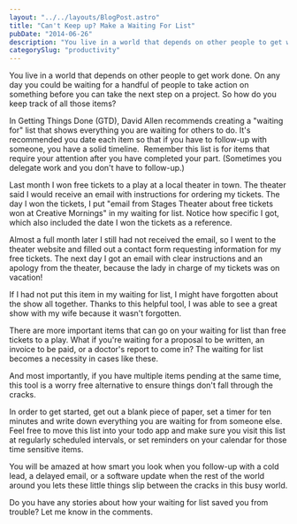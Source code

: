 ```yaml
---
layout: "../../layouts/BlogPost.astro"
title: "Can't Keep up? Make a Waiting For List"
pubDate: "2014-06-26"
description: "You live in a world that depends on other people to get work done. On any day you could be waiting for a handful of people to take action"
categorySlug: "productivity"
---
```


You live in a world that depends on other people to get work done. On any day you could be waiting for a handful of people to take action on something before you can take the next step on a project. So how do you keep track of all those items?

In Getting Things Done (GTD), David Allen recommends creating a "waiting for" list that shows everything you are waiting for others to do. It's recommended you date each item so that if you have to follow-up with someone, you have a solid timeline.  Remember this list is for items that require your attention after you have completed your part. (Sometimes you delegate work and you don't have to follow-up.)

Last month I won free tickets to a play at a local theater in town. The theater said I would receive an email with instructions for ordering my tickets. The day I won the tickets, I put "email from Stages Theater about free tickets won at Creative Mornings" in my waiting for list. Notice how specific I got, which also included the date I won the tickets as a reference.

Almost a full month later I still had not received the email, so I went to the theater website and filled out a contact form requesting information for my free tickets. The next day I got an email with clear instructions and an apology from the theater, because the lady in charge of my tickets was on vacation!

If I had not put this item in my waiting for list, I might have forgotten about the show all together. Thanks to this helpful tool, I was able to see a great show with my wife because it wasn't forgotten.

There are more important items that can go on your waiting for list than free tickets to a play. What if you're waiting for a proposal to be written, an invoice to be paid, or a doctor's report to come in? The waiting for list becomes a necessity in cases like these.

And most importantly, if you have multiple items pending at the same time, this tool is a worry free alternative to ensure things don't fall through the cracks.

In order to get started, get out a blank piece of paper, set a timer for ten minutes and write down everything you are waiting for from someone else. Feel free to move this list into your todo app and make sure you visit this list at regularly scheduled intervals, or set reminders on your calendar for those time sensitive items.

You will be amazed at how smart you look when you follow-up with a cold lead, a delayed email, or a software update when the rest of the world around you lets these little things slip between the cracks in this busy world.

Do you have any stories about how your waiting for list saved you from trouble? Let me know in the comments.
